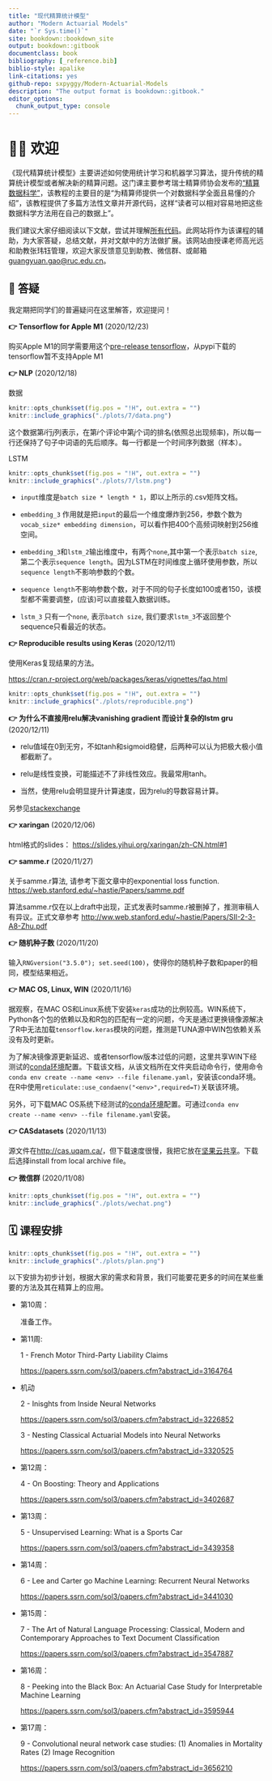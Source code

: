 ```yaml
--- 
title: "现代精算统计模型"
author: "Modern Actuarial Models"
date: "`r Sys.time()`"
site: bookdown::bookdown_site
output: bookdown::gitbook
documentclass: book
bibliography: [_reference.bib]
biblio-style: apalike
link-citations: yes
github-repo: sxpyggy/Modern-Actuarial-Models
description: "The output format is bookdown::gitbook."
editor_options: 
  chunk_output_type: console
---
```


# 👨‍🏫 欢迎  {-}

《现代精算统计模型》主要讲述如何使用统计学习和机器学习算法，提升传统的精算统计模型或者解决新的精算问题。这门课主要参考瑞士精算师协会发布的[“精算数据科学”](https://actuarialdatascience.org)，该教程的主要目的是“为精算师提供一个对数据科学全面且易懂的介绍”，该教程提供了多篇方法性文章并开源代码，这样“读者可以相对容易地把这些数据科学方法用在自己的数据上”。

我们建议大家仔细阅读以下文献，尝试并理解[所有代码](https://github.com/JSchelldorfer/ActuarialDataScience)。此网站将作为该课程的辅助，为大家答疑，总结文献，并对文献中的方法做扩展。该网站由授课老师高光远和助教张玮钰管理，欢迎大家反馈意见到助教、微信群、或邮箱 <guangyuan.gao@ruc.edu.cn>。

## 🤔 答疑{-}

我定期把同学们的普遍疑问在这里解答，欢迎提问！

**👉 Tensorflow for Apple M1**  (2020/12/23)

购买Apple M1的同学需要用这个[pre-release tensorflow](https://github.com/apple/tensorflow_macos)，从pypi下载的tensorflow暂不支持Apple M1

**👉 NLP**  (2020/12/18)

数据

```r
knitr::opts_chunk$set(fig.pos = "!H", out.extra = "")
knitr::include_graphics("./plots/7/data.png")
```

这个数据第$i$行$j$列表示，在第$i$个评论中第$j$个词的排名(依照总出现频率)，所以每一行还保持了句子中词语的先后顺序。每一行都是一个时间序列数据（样本）。

LSTM

```r
knitr::opts_chunk$set(fig.pos = "!H", out.extra = "")
knitr::include_graphics("./plots/7/lstm.png")
```

- `input`维度是`batch size * length * 1`，即以上所示的.csv矩阵文档。

- `embedding_3` 作用就是把`input`的最后一个维度爆炸到256，参数个数为`vocab_size* embedding dimension`，可以看作把400个高频词映射到256维空间。

- `embedding_3`和`lstm_2`输出维度中，有两个`none`,其中第一个表示`batch size`, 第二个表示`sequence length`。因为LSTM在时间维度上循环使用参数，所以`sequence length`不影响参数的个数。

- `sequence length`不影响参数个数，对于不同的句子长度如100或者150，该模型都不需要调整，(应该)可以直接载入数据训练。

- `lstm_3` 只有一个`none`, 表示`batch size`, 我们要求`lstm_3`不返回整个sequence只看最近的状态。

**👉 Reproducible results using Keras** (2020/12/11)

使用Keras复现结果的方法。

<https://cran.r-project.org/web/packages/keras/vignettes/faq.html>

```r
knitr::opts_chunk$set(fig.pos = "!H", out.extra = "")
knitr::include_graphics("./plots/reproducible.png")
```

**👉 为什么不直接用relu解决vanishing gradient 而设计复杂的lstm gru** (2020/12/11)

- relu值域在0到无穷，不如tanh和sigmoid稳健，后两种可以认为把极大极小值都截断了。

- relu是线性变换，可能描述不了非线性效应。我最常用tanh。

- 当然，使用relu会明显提升计算速度，因为relu的导数容易计算。

另参见[stackexchange](https://datascience.stackexchange.com/questions/61358/relu-for-combating-the-problem-of-vanishing-gradient-in-rnn#:~:text=For%20solving%20the%20problem%20of%20vanishing%20gradients%20in,In%20both%20of%20these%2C%20activation%20function%20is%20tanh.)

**👉 xaringan** (2020/12/06)

html格式的slides：
<https://slides.yihui.org/xaringan/zh-CN.html#1>

**👉 samme.r** (2020/11/27)

关于samme.r算法, 请参考下面文章中的exponential loss function.
<https://web.stanford.edu/~hastie/Papers/samme.pdf>

算法samme.r仅在以上draft中出现，正式发表时samme.r被删掉了，推测审稿人有异议。正式文章参考
<http://ww.web.stanford.edu/~hastie/Papers/SII-2-3-A8-Zhu.pdf>

**👉 随机种子数** (2020/11/20)

输入`RNGversion("3.5.0"); set.seed(100)`，使得你的随机种子数和paper的相同，模型结果相近。

**👉 MAC OS, Linux, WIN** (2020/11/16)

据观察，在MAC OS和Linux系统下安装`keras`成功的比例较高。WIN系统下，Python各个包的依赖以及和R包的匹配有一定的问题，今天是通过更换镜像源解决了R中无法加载`tensorflow.keras`模块的问题，推测是TUNA源中WIN包依赖关系没有及时更新。

为了解决镜像源更新延迟、或者tensorflow版本过低的问题，这里共享WIN下经测试的[conda环境](https://www.jianguoyun.com/p/DcwPgUgQ3cTHBhi1-s0D)配置。下载该文档，从该文档所在文件夹启动命令行，使用命令`conda env create --name <env> --file filename.yaml`，安装该conda环境。在R中使用`reticulate::use_condaenv("<env>",required=T)`关联该环境。

另外，可下载MAC OS系统下经测试的[conda环境](https://www.jianguoyun.com/p/DYethK4Q3cTHBhjr4s0D)配置。可通过`conda env create --name <env> --file filename.yaml`安装。

**👉  CASdatasets** (2020/11/13)

源文件在<http://cas.uqam.ca/>，但下载速度很慢，我把它放在[坚果云共享](https://www.jianguoyun.com/p/DdFyh74Q3cTHBhio2M0D)。下载后选择install from local archive file。

**👉  微信群** (2020/11/08)

```r
knitr::opts_chunk$set(fig.pos = "!H", out.extra = "")
knitr::include_graphics("./plots/wechat.png")
```

## 🗓️ 课程安排 {-}

```r
knitr::opts_chunk$set(fig.pos = "!H", out.extra = "")
knitr::include_graphics("./plots/plan.png")
```

以下安排为初步计划，根据大家的需求和背景，我们可能要花更多的时间在某些重要的方法及其在精算上的应用。

- 第10周：

  准备工作。

- 第11周: 
  
  1 - French Motor Third-Party Liability Claims 
    
  <https://papers.ssrn.com/sol3/papers.cfm?abstract_id=3164764>

- 机动

  2 - Inisghts from Inside Neural Networks
    
  <https://papers.ssrn.com/sol3/papers.cfm?abstract_id=3226852>

  3 - Nesting Classical Actuarial Models into Neural Networks
  
  <https://papers.ssrn.com/sol3/papers.cfm?abstract_id=3320525>

- 第12周：

  4 - On Boosting: Theory and Applications
    
    <https://papers.ssrn.com/sol3/papers.cfm?abstract_id=3402687>
  
- 第13周：

  5 - Unsupervised Learning: What is a Sports Car
  
  <https://papers.ssrn.com/sol3/papers.cfm?abstract_id=3439358>
  
- 第14周：

  6 - Lee and Carter go Machine Learning: Recurrent Neural Networks
  
  <https://papers.ssrn.com/sol3/papers.cfm?abstract_id=3441030>

- 第15周：

  7 - The Art of Natural Language Processing: Classical, Modern and Contemporary Approaches to Text Document Classification
  
  <https://papers.ssrn.com/sol3/papers.cfm?abstract_id=3547887>

- 第16周：

  8 - Peeking into the Black Box: An Actuarial Case Study for Interpretable Machine Learning 
  
  <https://papers.ssrn.com/sol3/papers.cfm?abstract_id=3595944>

- 第17周：

  9 - Convolutional neural network case studies: (1) Anomalies in Mortality Rates (2) Image Recognition 
  
  <https://papers.ssrn.com/sol3/papers.cfm?abstract_id=3656210>



